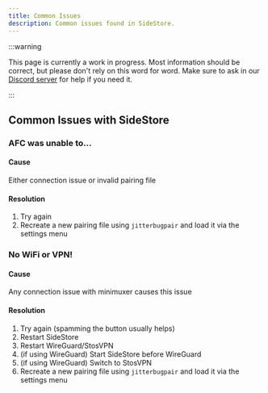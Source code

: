 ```yaml
---
title: Common Issues
description: Common issues found in SideStore.
---
```


:::warning

This page is currently a work in progress. Most information should be correct, but please don't rely on this word for word. Make sure to ask in our [Discord server](https://discord.com/invite/sidestore) for help if you need it.

:::

## Common Issues with SideStore
### AFC was unable to...
#### Cause
Either connection issue or invalid pairing file
#### Resolution
1. Try again
2. Recreate a new pairing file using `jitterbugpair` and load it via the settings menu
### No WiFi or VPN!
#### Cause
Any connection issue with minimuxer causes this issue
#### Resolution
1. Try again (spamming the button usually helps)
2. Restart SideStore
3. Restart WireGuard/StosVPN
4. (if using WireGuard) Start SideStore before WireGuard
5. (if using WireGuard) Switch to StosVPN
6. Recreate a new pairing file using `jitterbugpair` and load it via the settings menu
